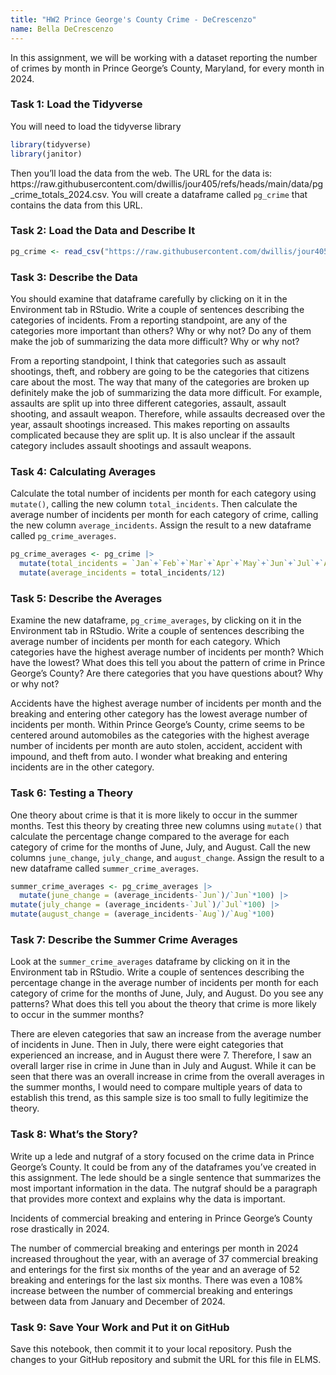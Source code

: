 ```yaml
---
title: "HW2 Prince George's County Crime - DeCrescenzo"
name: Bella DeCrescenzo
---
```


In this assignment, we will be working with a dataset reporting the number of crimes by month in Prince George's County, Maryland, for every month in 2024. 

### Task 1: Load the Tidyverse

You will need to load the tidyverse library

```r
library(tidyverse)
library(janitor)
```

Then you'll load the data from the web. The URL for the data is: https://raw.githubusercontent.com/dwillis/jour405/refs/heads/main/data/pg_crime_totals_2024.csv. You will create a dataframe called `pg_crime` that contains the data from this URL.

### Task 2: Load the Data and Describe It

```r
pg_crime <- read_csv("https://raw.githubusercontent.com/dwillis/jour405/refs/heads/main/data/pg_crime_totals_2024.csv")
```
### Task 3: Describe the Data

You should examine that dataframe carefully by clicking on it in the Environment tab in RStudio. Write a couple of sentences describing the categories of incidents. From a reporting standpoint, are any of the categories more important than others? Why or why not? Do any of them make the job of summarizing the data more difficult? Why or why not?

From a reporting standpoint, I think that categories such as assault shootings, theft, and robbery are going to be the categories that citizens care about the most. The way that many of the categories are broken up definitely make the job of summarizing the data more difficult. For example, assaults are split up into three different categories, assault, assault shooting, and assault weapon. Therefore, while assaults decreased over the year, assault shootings increased. This makes reporting on assaults complicated because they are split up. It is also unclear if the assault category includes assault shootings and assault weapons.

### Task 4: Calculating Averages

Calculate the total number of incidents per month for each category using `mutate()`, calling the new column `total_incidents`. Then calculate the average number of incidents per month for each category of crime, calling the new column `average_incidents`. Assign the result to a new dataframe called `pg_crime_averages`.

```r
pg_crime_averages <- pg_crime |>
  mutate(total_incidents = `Jan`+`Feb`+`Mar`+`Apr`+`May`+`Jun`+`Jul`+`Aug`+`Sep`+`Oct`+`Nov`+`Dec`) |>
  mutate(average_incidents = total_incidents/12)
```

### Task 5: Describe the Averages

Examine the new dataframe, `pg_crime_averages`, by clicking on it in the Environment tab in RStudio. Write a couple of sentences describing the average number of incidents per month for each category. Which categories have the highest average number of incidents per month? Which have the lowest? What does this tell you about the pattern of crime in Prince George's County? Are there categories that you have questions about? Why or why not?

Accidents have the highest average number of incidents per month and the breaking and entering other category has the lowest average number of incidents per month. Within Prince George's County, crime seems to be centered around automobiles as the categories with the highest average number of incidents per month are auto stolen, accident, accident with impound, and theft from auto. I wonder what breaking and entering incidents are in the other category.

### Task 6: Testing a Theory

One theory about crime is that it is more likely to occur in the summer months. Test this theory by creating three new columns using `mutate()` that calculate the percentage change compared to the average for each category of crime for the months of June, July, and August. Call the new columns `june_change`, `july_change`, and `august_change`. Assign the result to a new dataframe called `summer_crime_averages`.

```r
summer_crime_averages <- pg_crime_averages |>
  mutate(june_change = (average_incidents-`Jun`)/`Jun`*100) |>
mutate(july_change = (average_incidents-`Jul`)/`Jul`*100) |>
mutate(august_change = (average_incidents-`Aug`)/`Aug`*100)

```

### Task 7: Describe the Summer Crime Averages

Look at the `summer_crime_averages` dataframe by clicking on it in the Environment tab in RStudio. Write a couple of sentences describing the percentage change in the average number of incidents per month for each category of crime for the months of June, July, and August. Do you see any patterns? What does this tell you about the theory that crime is more likely to occur in the summer months?

There are eleven categories that saw an increase from the average number of incidents in June. Then in July, there were eight categories that experienced an increase, and in August there were 7. Therefore, I saw an overall larger rise in crime in June than in July and August. While it can be seen that there was an overall increase in crime from the overall averages in the summer months, I would need to compare multiple years of data to establish this trend, as this sample size is too small to fully legitimize the theory.

### Task 8: What's the Story?

Write up a lede and nutgraf of a story focused on the crime data in Prince George's County. It could be from any of the dataframes you've created in this assignment. The lede should be a single sentence that summarizes the most important information in the data. The nutgraf should be a paragraph that provides more context and explains why the data is important.

Incidents of commercial breaking and entering in Prince George's County rose drastically in 2024. 

The number of commercial breaking and enterings per month in 2024 increased throughout the year, with an average of 37 commercial breaking and enterings for the first six months of the year and an average of 52 breaking and enterings for the last six months. There was even a 108% increase between the number of commercial breaking and enterings between data from January and December of 2024. 

### Task 9: Save Your Work and Put it on GitHub

Save this notebook, then commit it to your local repository. Push the changes to your GitHub repository and submit the URL for this file in ELMS.
